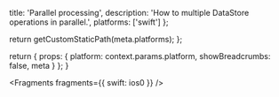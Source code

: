 
  title: 'Parallel processing',
  description: 'How to multiple DataStore operations in parallel.',
  platforms: ['swift']
};

  return getCustomStaticPath(meta.platforms);
};

  return {
    props: {
      platform: context.params.platform,
      showBreadcrumbs: false,
      meta
    }
  };
}


<Fragments fragments={{ swift: ios0 }} />
